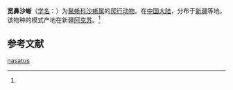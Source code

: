 {{Speciesbox
| name = 宽鼻沙蜥
| status = 
| status_system = 
| image = 
| genus = Phrynocephalus
| species = nasatus
| authority = (Golubev et Dunayev, 1995)<ref name='id4419'>{{cite web| url =http://www.bioinfo.cn/db05/BjdwSpecies.php?action=view&id=4419| title =宽鼻沙蜥| work =《中国动物物种编目数据库》| publisher =中国科学院微生物研究所| author =中国科学院动物研究所| accessdate =2009-04-11| deadurl =yes| archiveurl =https://web.archive.org/web/20160305002758/http://www.bioinfo.cn/db05/BjdwSpecies.php?action=view&id=4419| archivedate =2016-03-05}}</ref>
|range_map = Phrynocephalus axillaris distribution.png 
}}

'''宽鼻沙蜥'''（[[学名|学名]]：{{lang|la|''Phrynocephalus nasatus''}}）为[[鬣蜥科|鬣蜥科]][[沙蜥属|沙蜥属]]的[[爬行动物|爬行动物]]。在[[中国大陆|中国大陆]]，分布于[[新疆|新疆]]等地。该物种的模式产地在新疆[[阿克苏|阿克苏]]。<ref name='id4419'/>

== 参考文献 ==
{{reflist}}

{{Wikispecies|Phrynocephalus nasatus}}

[[Category:沙蜥属|nasatus]]


{{lizard-stub}}